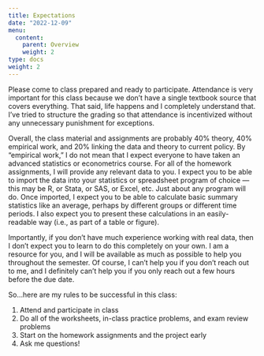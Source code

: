 ```yaml
---
title: Expectations
date: "2022-12-09"
menu:
  content:
    parent: Overview
    weight: 2
type: docs
weight: 2
---
```


Please come to class prepared and ready to participate. Attendance is very important for this class because we don't have a single textbook source that covers everything. That said, life happens and I completely understand that. I've tried to structure the grading so that attendance is incentivized without any unnecessary punishment for exceptions. 

Overall, the class material and assignments are probably 40% theory, 40% empirical work, and 20% linking the data and theory to current policy. By "empirical work," I do not mean that I expect everyone to have taken an advanced statistics or econometrics course. For all of the homework assignments, I will provide any relevant data to you. I expect you to be able to import the data into your statistics or spreadsheet program of choice --- this may be R, or Stata, or SAS, or Excel, etc. Just about any program will do. Once imported, I expect you to be able to calculate basic summary statistics like an average, perhaps by different groups or different time periods. I also expect you to present these calculations in an easily-readable way (i.e., as part of a table or figure).

Importantly, if you don't have much experience working with real data, then I don't expect you to learn to do this completely on your own. I am a resource for you, and I will be available as much as possible to help you throughout the semester. Of course, I can't help you if you don't reach out to me, and I definitely can't help you if you only reach out a few hours before the due date. 

So...here are my rules to be successful in this class:

1. Attend and participate in class
2. Do all of the worksheets, in-class practice problems, and exam review problems
3. Start on the homework assignments and the project early
4. Ask me questions!